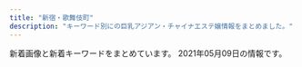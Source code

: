 ```yaml
---
title: "新宿・歌舞伎町"
description: "キーワード別にの巨乳アジアン・チャイナエステ嬢情報をまとめました。"
---
```


新着画像と新着キーワードをまとめています。
2021年05月09日の情報です。

<DmmAffiliateIns />
<KeywordTable
  shops={
    [
    {
        "img_links": [
            "https://mens-esthe.xyz/images/qrcode.png",
            "https://mens-esthe.xyz/footer/footer-tel.png",
            "https://mens-esthe.xyz/room/room-l1.jpg",
            "https://mens-esthe.xyz/staff/moe-l1.jpg",
            "https://mens-esthe.xyz/images/main1.jpg",
            "https://mens-esthe.xyz/room/room-l7.jpg",
            "https://mens-esthe.xyz/room/room-l8.jpg",
            "https://mens-esthe.xyz/staff/yuuka-s2.jpg",
            "https://mens-esthe.xyz/staff/eri-s1.jpg",
            "https://mens-esthe.xyz/staff/kana-s2.jpg",
            "https://mens-esthe.xyz/staff/eri-s2.jpg",
            "https://mens-esthe.xyz/images/clear.png",
            "https://mens-esthe.xyz/images/header3.png",
            "https://mens-esthe.xyz/images/esthe4.jpg",
            "https://mens-esthe.xyz/footer/footer-line.png",
            "https://mens-esthe.xyz/staff/yuuka-l1.jpg",
            "https://mens-esthe.xyz/staff/kana-l1.jpg",
            "https://mens-esthe.xyz/room/room-l5.jpg",
            "https://mens-esthe.xyz/images/esthe1.jpg",
            "https://mens-esthe.xyz/footer/footer-staff.png",
            "https://mens-esthe.xyz/staff/eri-l2.jpg",
            "https://mens-esthe.xyz/icon/line.png",
            "https://mens-esthe.xyz/icon/facebook.png",
            "https://mens-esthe.xyz/room/room-l4.jpg",
            "https://mens-esthe.xyz/staff/kana-l2.jpg",
            "https://mens-esthe.xyz/staff/eri-l1.jpg",
            "https://mens-esthe.xyz/room/room-l6.jpg",
            "https://mens-esthe.xyz/staff/yuuka-s1.jpg",
            "https://mens-esthe.xyz/images/esthe2.jpg",
            "https://mens-esthe.xyz/staff/yuuka-l2.jpg",
            "https://mens-esthe.xyz/icon/yelp.png",
            "https://mens-esthe.xyz/staff/moe-s1.jpg",
            "https://mens-esthe.xyz/images/main-sp.jpg",
            "https://mens-esthe.xyz/room/room-l3.jpg",
            "https://mens-esthe.xyz/staff/kana-s1.jpg",
            "https://mens-esthe.xyz/images/esthe3.jpg",
            "https://mens-esthe.xyz/room/room-l2.jpg",
            "https://mens-esthe.xyz/icon/twitter.png"
        ],
        "station": "JR\u65b0\u5bbf\u99c5\u6771\u5357\u53e3",
        "name": "\u30b8\u30e5\u30ea\u30a2\u30f3",
        "keywords": {
            "84": 5,
            "95": 5,
            "F": 5,
            "86": 10,
            "D": 10
        },
        "url": "https://mens-esthe.xyz/"
    },
    {
        "keywords": {},
        "station": "JR\u65b0\u5bbf\u99c5\u6771\u53e3",
        "img_links": [
            "http://relaxia.work/images/link_nav06.jpg",
            "http://relaxia.work/img/yuki1.jpg",
            "http://relaxia.work/images/info3.jpg",
            "http://relaxia.work/images/link_nav03.jpg",
            "http://relaxia.work/images/top_slider01.jpg",
            "http://relaxia.work/images/link_nav01.jpg",
            "http://relaxia.work/images/note.jpg",
            "http://relaxia.work/images/link_nav02.jpg",
            "http://relaxia.work/images/info1.jpg",
            "http://relaxia.work/images/info2.jpg",
            "http://relaxia.work/images/link_nav04.jpg",
            "http://relaxia.work/images/side_link.jpg",
            "http://relaxia.work/img/sizuka1.jpg",
            "http://relaxia.work/images/sp_top.jpg",
            "http://relaxia.work/images/link_nav05.jpg",
            "http://relaxia.work/img/haru1.jpg",
            "http://relaxia.work/images/side_mobile.jpg",
            "http://relaxia.work/images/ico01.png",
            "http://relaxia.work/images/side_tel.jpg",
            "http://relaxia.work/images/top.png"
        ],
        "url": "http://relaxia.work/",
        "name": "\u30ea\u30e9\u30af\u30b7\u30a2\u30fc"
    },
    {
        "name": "CLEAR-\u30af\u30ea\u30a2-",
        "station": "\u897f\u6b66\u65b0\u5bbf\u99c5\u5317\u53e3",
        "url": "http://clear-es.net/",
        "keywords": {
            "87": 2,
            "F": 1,
            "88": 4,
            "90": 1,
            "86": 3,
            "89": 1,
            "C": 2,
            "D": 8
        },
        "img_links": [
            "http://clear-es.net/images/index_11.jpg",
            "http://clear-es.net/yamituki-n/uploads/images/rena02.jpg",
            "http://clear-es.net/yamituki-n/uploads/images/satomi21.jpg",
            "http://clear-es.net/uploads/2aa97908694153fb149943f0b8445352.jpg",
            "http://clear-es.net/images/girls_13.jpg",
            "http://clear-es.net/images/index_01.jpg",
            "http://clear-es.net/images/index_04.jpg",
            "http://clear-es.net/images/index_20.jpg",
            "http://clear-es.net/images/index_24.jpg",
            "http://clear-es.net/images/index_07.jpg",
            "http://clear-es.net/uploads/09bdd5637edec4bfa3d47a7e9874640b.jpg",
            "http://clear-es.net/yamituki-n/uploads/images/yui01.jpg",
            "http://clear-es.net/yamituki-n/uploads/images/rena01.jpg",
            "http://clear-es.net/images/index_03.jpg",
            "http://clear-es.net/images/index_05.jpg",
            "http://clear-es.net/yamituki-n/uploads/images/mmexport1576417470781.jpg",
            "http://clear-es.net/images/index_25.jpg",
            "http://clear-es.net/images/index_19.jpg",
            "http://clear-es.net/images/index_12.jpg",
            "http://clear-es.net/images/index_21.jpg",
            "http://clear-es.net/images/girls_11.jpg",
            "http://clear-es.net/uploads/c1f6d0346f5cb109ac62c21a58c7deff.jpg",
            "http://clear-es.net/uploads/0141717ce8be90c90f41c0c8eb5c92fe.jpg",
            "http://clear-es.net/images/index_28_01.jpg",
            "http://clear-es.net/my_work/images/pic1.png",
            "http://clear-es.net/images/index_26.jpg",
            "http://clear-es.net/yamituki-n/uploads/images/rika55ss.jpg",
            "http://clear-es.net/yamituki-n/uploads/images/mika03s.jpg",
            "http://clear-es.net/yamituki-n/uploads/images/juri01s.jpg",
            "http://clear-es.net/yamituki-n/uploads/images/satomi2.jpg",
            "http://clear-es.net/uploads/a62d7f24a5b9a4fd5aeef678eb24ef4b.jpg",
            "http://clear-es.net/images/index_13.jpg",
            "http://clear-es.net/uploads/f426bd85a8f6a9eac87e55b2d44c4bd5.jpg",
            "http://clear-es.net/images/girls_03.jpg",
            "http://clear-es.net/uploads/cec0ed392fe00d8e3ff867c0625809e6.jpg",
            "http://clear-es.net/images/index_02.jpg",
            "http://clear-es.net/images/index_06.jpg",
            "http://clear-es.net/images/index_28.jpg",
            "http://clear-es.net/images/index_17.jpg",
            "http://clear-es.net/images/index_09.jpg",
            "http://clear-es.net/images/index_10.jpg",
            "http://clear-es.net/images/index_27.jpg",
            "http://clear-es.net/images/service_11.jpg",
            "http://clear-es.net/uploads/22c8968348a9acc2dfc9ab0aecb09c27.jpg",
            "http://clear-es.net/images/index_15.jpg",
            "http://clear-es.net/images/index_18.jpg",
            "http://clear-es.net/uploads/10299154955d10c3b815a5638a35a934.jpg",
            "http://clear-es.net/images/index_08.jpg",
            "http://clear-es.net/images/gallery_11.jpg",
            "http://clear-es.net/images/index_14.jpg",
            "http://clear-es.net/images/index_23.jpg",
            "http://clear-es.net/images/koko_1.jpg",
            "http://clear-es.net/uploads/c8a6186524d872100cc89c100d1f3728.jpg",
            "http://clear-es.net/yamituki-n/uploads/images/emi3.jpg",
            "http://clear-es.net/uploads/f73e8f67358edf8e94cf35d345a7af08.jpg",
            "http://clear-es.net/uploads/97eb17743f96fd7f0551aab0bedd5e6f.jpg"
        ]
    },
    {
        "url": "http://www.yu-yu.work/",
        "name": "\u7652 \u3086\u3046",
        "station": "\u897f\u6b66\u65b0\u5bbf\u99c5\u5317\u53e3",
        "keywords": {},
        "img_links": [
            "http://www.yu-yu.work/img/haruka1.jpg",
            "http://www.yu-yu.work/images/line.png",
            "http://www.yu-yu.work/staff/naomi.jpg",
            "http://www.yu-yu.work/images/mobile.jpg",
            "http://www.yu-yu.work/images/sys2.jpg",
            "http://www.yu-yu.work/images/b2.jpg",
            "http://www.yu-yu.work/images/ac1.jpg",
            "http://www.yu-yu.work/images/int1.png",
            "http://www.yu-yu.work/images/1.jpg",
            "http://www.yu-yu.work/images/interior_t.jpg",
            "http://www.yu-yu.work/images/b1.jpg",
            "http://www.yu-yu.work/images/sys1.jpg",
            "http://www.yu-yu.work/img/misaki1.jpg",
            "http://www.yu-yu.work/images/news.jpg",
            "http://www.yu-yu.work/images/head.jpg",
            "http://www.yu-yu.work/images/info.jpg",
            "http://www.yu-yu.work/images/sys3.jpg",
            "http://www.yu-yu.work/images/2.jpg",
            "http://www.yu-yu.work/img/yuina1.jpg",
            "http://www.yu-yu.work/images/5.jpg",
            "http://www.yu-yu.work/images/ac2.jpg",
            "http://www.yu-yu.work/staff/haruka.jpg",
            "http://www.yu-yu.work/img/naomi1.jpg",
            "http://www.yu-yu.work/staff/misaki.jpg",
            "http://www.yu-yu.work/img/rin1.jpg",
            "http://www.yu-yu.work/images/int2.png",
            "http://www.yu-yu.work/images/3.jpg",
            "http://www.yu-yu.work/images/sys4.jpg",
            "http://www.yu-yu.work/staff/rin.jpg",
            "http://www.yu-yu.work/staff/yuina.jpg",
            "http://www.yu-yu.work/images/staff_t.jpg",
            "http://www.yu-yu.work/images/4.jpg"
        ]
    },
    {
        "url": "http://fairy-girl.work/",
        "station": "JR\u65b0\u5bbf\u99c5\u897f\u53e3",
        "img_links": [
            "http://fairy-girl.work/img/yuki1.jpg",
            "http://fairy-girl.work/images/ac1.jpg",
            "http://fairy-girl.work/staff/yuyu.jpg",
            "http://fairy-girl.work/img/kiki1.jpg",
            "http://fairy-girl.work/img/mari1.jpg",
            "http://fairy-girl.work/staff/misa.jpg",
            "http://fairy-girl.work/images/8.jpg",
            "http://fairy-girl.work/images/sys5.jpg",
            "http://fairy-girl.work/staff/rika.jpg",
            "http://fairy-girl.work/staff/kana.jpg",
            "http://fairy-girl.work/img/yuyu1.jpg",
            "http://fairy-girl.work/staff/rara.jpg",
            "http://fairy-girl.work/images/10.jpg",
            "http://fairy-girl.work/staff/yuki.jpg",
            "http://fairy-girl.work/images/2.jpg",
            "http://fairy-girl.work/staff/mari.jpg",
            "http://fairy-girl.work/images/staff_t.jpg",
            "http://fairy-girl.work/images/news.jpg",
            "http://fairy-girl.work/images/line.png",
            "http://fairy-girl.work/img/rina1.jpg",
            "http://fairy-girl.work/images/sys2.jpg",
            "http://fairy-girl.work/images/3.jpg",
            "http://fairy-girl.work/img/rara1.jpg",
            "http://fairy-girl.work/images/11.jpg",
            "http://fairy-girl.work/staff/rina.jpg",
            "http://fairy-girl.work/images/int1.jpg",
            "http://fairy-girl.work/images/mobile.jpg",
            "http://fairy-girl.work/img/rika1.jpg",
            "http://fairy-girl.work/images/int2.jpg",
            "http://fairy-girl.work/img/eri1.jpg",
            "http://fairy-girl.work/img/eri2.jpg",
            "http://fairy-girl.work/images/12.jpg",
            "http://fairy-girl.work/images/tr.jpg",
            "http://fairy-girl.work/images/5.jpg",
            "http://fairy-girl.work/img/kiki2.jpg",
            "http://fairy-girl.work/staff/hitomi.jpg",
            "http://fairy-girl.work/images/sys3.jpg",
            "http://fairy-girl.work/images/interior_t.jpg",
            "http://fairy-girl.work/images/ac2.jpg",
            "http://fairy-girl.work/images/sys1.jpg",
            "http://fairy-girl.work/images/1.jpg",
            "http://fairy-girl.work/img/kana1.jpg",
            "http://fairy-girl.work/staff/kiki.jpg",
            "http://fairy-girl.work/images/sys4.jpg",
            "http://fairy-girl.work/images/bana0404_4.png",
            "http://fairy-girl.work/images/6.jpg",
            "http://fairy-girl.work/images/9.jpg",
            "http://fairy-girl.work/img/misa1.jpg",
            "http://fairy-girl.work/img/hitomi1.jpg",
            "http://fairy-girl.work/images/7.jpg",
            "http://fairy-girl.work/staff/eri.jpg"
        ],
        "name": "Fairy Girl",
        "keywords": {}
    },
    {
        "station": "JR\u65b0\u5bbf\u99c5\u897f\u53e3",
        "url": "http://sweety-est.tokyo/",
        "keywords": {
            "86": 14,
            "87": 2,
            "D": 4,
            "E": 8
        },
        "name": "sweet-\u30b9\u30a6\u30a3\u30fc\u30c8-",
        "img_links": [
            "http://sweety-est.tokyo/images/r3.jpg",
            "http://sweety-est.tokyo/images/r4.jpg",
            "http://sweety-est.tokyo/images/tit-sub4.jpg",
            "http://sweety-est.tokyo/images/sys.jpg",
            "http://sweety-est.tokyo/images/r1.jpg",
            "http://sweety-est.tokyo/images/m1.jpg",
            "http://sweety-est.tokyo/images/tit-sub2.jpg",
            "http://sweety-est.tokyo/images/tit-sub3.jpg",
            "http://sweety-est.tokyo/images/qr.jpg",
            "http://sweety-est.tokyo/images/slider-img001.jpg",
            "http://sweety-est.tokyo/images/a7.jpg",
            "http://sweety-est.tokyo/images/kan.jpg",
            "http://sweety-est.tokyo/images/slider-img002.jpg",
            "http://sweety-est.tokyo/images/cg07.jpg",
            "http://sweety-est.tokyo/images/a3.jpg",
            "http://sweety-est.tokyo/images/a6.jpg",
            "http://sweety-est.tokyo/images/cg06.jpg",
            "http://sweety-est.tokyo/link/menlog.jpg",
            "http://sweety-est.tokyo/images/cg011.jpg",
            "http://sweety-est.tokyo/images/tit-sub1.jpg",
            "http://sweety-est.tokyo/images/a4.jpg",
            "http://sweety-est.tokyo/images/tit-sub6.jpg",
            "http://sweety-est.tokyo/images/cg02.jpg",
            "http://sweety-est.tokyo/images/r6.jpg",
            "http://sweety-est.tokyo/images/a5.jpg",
            "http://sweety-est.tokyo/images/slider-img003.jpg",
            "http://sweety-est.tokyo/images/m2.jpg",
            "http://sweety-est.tokyo/images/cg01.jpg",
            "http://sweety-est.tokyo/images/a2.jpg",
            "http://sweety-est.tokyo/images/a1.jpg",
            "http://sweety-est.tokyo/images/b-tel.png",
            "http://sweety-est.tokyo/images/cg04.jpg",
            "http://sweety-est.tokyo/images/kan1.jpg",
            "http://sweety-est.tokyo/images/m4.jpg",
            "http://sweety-est.tokyo/images/pp.jpg",
            "http://sweety-est.tokyo/images/cg08.jpg",
            "http://sweety-est.tokyo/images/r5.jpg",
            "http://sweety-est.tokyo/images/cg05.jpg",
            "http://sweety-est.tokyo/images/m3.jpg",
            "http://sweety-est.tokyo/images/r2.jpg",
            "http://sweety-est.tokyo/images/tit-sub5.jpg",
            "http://sweety-est.tokyo/images/a8.jpg",
            "http://sweety-est.tokyo/images/cg03.jpg",
            "http://sweety-est.tokyo/images/b-online.png"
        ]
    },
    {
        "img_links": [],
        "keywords": {},
        "station": "JR\u65b0\u5bbf\u99c5",
        "name": "\u65b0\u5bbf\u6975\u4e0a\u30e1\u30f3\u30ba\u30a8\u30b9\u30c6",
        "url": "https://gokujo.iest.info/"
    },
    {
        "name": "RELAIR \uff5e\u30ea\u30ec\u30a2\uff5e",
        "keywords": {
            "C": 8
        },
        "station": "\u65b0\u5bbf\u897f\u53e3\u99c5D5\u51fa\u53e3",
        "url": "http://in-esthe.com/relair/",
        "img_links": [
            "http://in-esthe.com/relair/img/twitter.png",
            "http://in-esthe.com/relair/img/english-t2.png",
            "http://in-esthe.com/relair/img/english-t1.png",
            "http://in-esthe.com/relair/img/p-9.jpg",
            "http://in-esthe.com/relair/img/t-1.png",
            "http://in-esthe.com/relair/img/newstback.png",
            "http://in-esthe.com/relair/img/t-2.png",
            "http://in-esthe.com/relair/img/english-t5.png",
            "http://in-esthe.com/relair/img/english-t4.png",
            "http://in-esthe.com/relair/img/p-1.jpg",
            "http://in-esthe.com/relair/img/card-english.png",
            "http://in-esthe.com/relair/img/kanban4.jpg",
            "http://in-esthe.com/relair/img/s-1.jpg",
            "http://in-esthe.com/relair/img/head.png",
            "http://in-esthe.com/relair/img/p-7.jpg",
            "http://in-esthe.com/relair/img/fla.png",
            "http://in-esthe.com/relair/img/t-3.png",
            "http://in-esthe.com/relair/img/p-8.jpg",
            "http://in-esthe.com/relair/img/p-2.jpg",
            "http://in-esthe.com/relair/img/p-3-1.jpg",
            "http://in-esthe.com/relair/img/re.png",
            "http://in-esthe.com/relair/img/english-t6.png",
            "http://in-esthe.com/relair/img/fla2.png",
            "http://in-esthe.com/relair/img/tel.png",
            "http://in-esthe.com/relair/img/english-t3.png",
            "http://in-esthe.com/relair/img/p-1-1.jpg",
            "http://in-esthe.com/relair/img/botton.png",
            "http://in-esthe.com/relair/img/fla1.png",
            "http://in-esthe.com/relair/img/p-0.jpg",
            "http://in-esthe.com/relair/img/p-3.jpg"
        ]
    },
    {
        "name": "\u5fa1\u82d1 -\u304e\u3087\u3048\u3093-",
        "station": "\u65b0\u5bbf\u5fa1\u82d1\u524d\u99c53\u756a\u51fa\u53e3",
        "keywords": {},
        "url": "http://www.night.ne.jp/tokyo/gyoen/",
        "img_links": [
            "http://www.night.ne.jp/tokyo/gyoen/img/index_skill.jpg",
            "http://www.night.ne.jp/nightnet/img/13.jpg",
            "http://www.night.ne.jp/tokyo/gyoen/img/view_1.jpg",
            "http://www.night.ne.jp/_format/W/img/whats_skill.jpg",
            "http://www.night.ne.jp/nightnet/img/12a.jpg",
            "http://www.night.ne.jp/nightnet/img/8.jpg",
            "http://www.night.ne.jp/tokyo/gyoen/img/skill_1.jpg",
            "http://www.night.ne.jp/nightnet/img/6.jpg",
            "http://www.night.ne.jp/nightnet/img/14.jpg",
            "http://www.night.ne.jp/tokyo/gyoen/img/view_3.jpg",
            "http://www.night.ne.jp/tokyo/gyoen/img/index_top.jpg",
            "http://www.night.ne.jp/nightnet/img/1.jpg",
            "http://www.night.ne.jp/nightnet/img/7.jpg",
            "http://www.night.ne.jp/nightnet/img/9.jpg",
            "http://www.night.ne.jp/_format/W/img/whats_news.jpg",
            "http://www.night.ne.jp/tokyo/gyoen/img/index_view.jpg",
            "http://www.night.ne.jp/nightnet/img/16.jpg",
            "http://www.night.ne.jp/nightnet/img/4.jpg",
            "http://www.night.ne.jp/tokyo/gyoen/img/view_2.jpg",
            "http://www.night.ne.jp/nightnet/img/10.jpg",
            "http://www.night.ne.jp/tokyo/gyoen/img/skill_2.jpg",
            "http://www.night.ne.jp/tokyo/gyoen/img/view_4.jpg",
            "http://www.night.ne.jp/nightnet/img/15.jpg",
            "http://www.night.ne.jp/tokyo/gyoen/img/index.jpg",
            "http://www.night.ne.jp/nightnet/img/11.jpg",
            "http://www.night.ne.jp/_format/W/img/index_enter_1.jpg",
            "http://www.night.ne.jp/nightnet/img/17.jpg",
            "http://www.night.ne.jp/_format/W/img/whats_view.jpg",
            "http://www.night.ne.jp/nightnet/img/2.jpg",
            "http://www.night.ne.jp/tokyo/gyoen/img/skill_3.jpg",
            "http://www.night.ne.jp/nightnet/img/3.jpg",
            "http://www.night.ne.jp/tokyo/gyoen/img/qr_code.jpg",
            "http://www.night.ne.jp/nightnet/img/5.jpg"
        ]
    },
    {
        "img_links": [
            "https://static.wixstatic.com/media/1f1430_27c850c6656448c68b705e2a69f8d3e0~mv2.png",
            "https://static.wixstatic.com/media/1f1430_890ca68d29e04e7a8c96e4198a653ed3~mv2.jpg",
            "https://static.wixstatic.com/media/1f1430_d824a82ebc40424facf31978d80b293b~mv2.png",
            "https://static.wixstatic.com/media/1f1430_e11d2a49cf1a4130a10a3e09053a46fc~mv2.png",
            "https://static.wixstatic.com/media/1f1430_e5113a1a86b8410db0438745823a2d2c~mv2.png",
            "https://static.wixstatic.com/media/1f1430_c48456140f404f1eb9a47dfd01d1d032~mv2.jpg",
            "https://static.wixstatic.com/media/1f1430_2511e8409a39492bab1eeffd58a5eb1f~mv2.jpg",
            "https://static.wixstatic.com/media/1f1430_04f93cdec45f4c4e8d0fa69dc26b3e38~mv2.jpg",
            "https://static.wixstatic.com/media/1f1430_f16ba939f42f47d688a43ba736f9d100~mv2.jpg",
            "https://static.wixstatic.com/media/1f1430_8e7ae52f03b14e31be6ff7b1038f2896~mv2.jpg",
            "https://static.wixstatic.com/media/1f1430_c12fa837f18643e8a167f283f823ecd9~mv2.jpg",
            "https://static.wixstatic.com/media/1f1430_0ea86bd4429f44fa96f0a1277a1c2d6e~mv2.jpg",
            "https://static.wixstatic.com/media/1f1430_4b2c5243bdbe40858057386a16dce231~mv2.png",
            "https://static.wixstatic.com/media/1f1430_184f66b9eb914c26b47be78d54152284~mv2.jpg",
            "https://static.wixstatic.com/media/1f1430_7ff5719c25b243d18c7fb6db890677f9~mv2.jpg",
            "https://static.wixstatic.com/media/1f1430_704c1cfac22b4288a4aaa588c496ab40~mv2.jpg",
            "https://static.wixstatic.com/media/1f1430_4ef445c14af547ffb085a4c73252e22c~mv2.jpg",
            "https://static.wixstatic.com/media/1f1430_c572ee153c0c46e096e6301fe82e2f11~mv2.jpg",
            "https://static.wixstatic.com/media/1f1430_b6622178bf9c45a68912520b4b2de175~mv2.png",
            "https://static.wixstatic.com/media/1f1430_d0a7ae614e0b423886aa6d1beca9a87a~mv2.jpg",
            "https://static.wixstatic.com/media/1f1430_f4c9cbbcc36c44f1a8be8eb3138b0b46~mv2.jpg",
            "https://static.wixstatic.com/media/1f1430_d26df1a13af049c9a7afeac5e58c5323~mv2.jpg",
            "https://static.wixstatic.com/media/1f1430_5b6db55133674387b978465361d1f5af~mv2.jpg"
        ],
        "keywords": {},
        "name": "\u7fbd\u8863\uff5e\u306f\u3054\u308d\u3082\uff5e",
        "url": "https://www.hagoromo.tokyo/",
        "station": "JR\u65b0\u5bbf\u99c5\u6771\u53e3\u30fb\u6b4c\u821e\u4f0e\u753a"
    },
    {
        "url": "https://shinjuku-mensesthe.com/",
        "img_links": [
            "https://shinjuku-mensesthe.com/room/room-l4.jpg",
            "https://shinjuku-mensesthe.com/icon/line.png",
            "https://shinjuku-mensesthe.com/icon/facebook.png",
            "https://shinjuku-mensesthe.com/menu/info.png",
            "https://shinjuku-mensesthe.com/staff/seira-l1.jpg",
            "https://shinjuku-mensesthe.com/images/top1.jpg",
            "https://shinjuku-mensesthe.com/menu/blog.png",
            "https://shinjuku-mensesthe.com/images/main-small.jpg",
            "https://scdn.line-apps.com/n/line_add_friends/btn/ja.png",
            "https://shinjuku-mensesthe.com/staff/arisa-l1.jpg",
            "https://shinjuku-mensesthe.com/2020/01/23/sakura-s1.jpg",
            "https://shinjuku-mensesthe.com/massage/2020/08/16/riri-s1.jpg",
            "https://shinjuku-mensesthe.com/2019/12/15/sayuri-s2.jpg",
            "https://shinjuku-mensesthe.com/2020/01/23/miki-s1.jpg",
            "https://shinjuku-mensesthe.com/staff/kana-s1.jpg",
            "https://shinjuku-mensesthe.com/massage/2020/10/05/yuki-s1.jpg",
            "https://shinjuku-mensesthe.com/icon/yelp.png",
            "https://shinjuku-mensesthe.com/images/flower.png",
            "https://shinjuku-mensesthe.com/images/clear.png",
            "https://shinjuku-mensesthe.com/menu/home.png",
            "https://shinjuku-mensesthe.com/staff/yuki-s1.jpg",
            "https://shinjuku-mensesthe.com/button/blog.png",
            "https://shinjuku-mensesthe.com/staff/arisa-s1.jpg",
            "https://shinjuku-mensesthe.com/button/staff.png",
            "https://shinjuku-mensesthe.com/images/footer-l.png",
            "https://shinjuku-mensesthe.com/staff/shiori-s1.jpg",
            "https://shinjuku-mensesthe.com/room/room-l1.jpg",
            "https://shinjuku-mensesthe.com/staff/yuki-l1.jpg",
            "https://shinjuku-mensesthe.com/room/room-l2.jpg",
            "https://shinjuku-mensesthe.com/icon/twitter.png",
            "https://shinjuku-mensesthe.com/images/header3.png",
            "https://shinjuku-mensesthe.com/staff/seira-s1.jpg",
            "https://shinjuku-mensesthe.com/staff/hana-s1.jpg",
            "https://shinjuku-mensesthe.com/massage/2020/07/31/covit19.jpg",
            "https://shinjuku-mensesthe.com/images/top2.jpg",
            "https://shinjuku-mensesthe.com/staff/kana-l1.jpg",
            "https://shinjuku-mensesthe.com/images/camp.png",
            "https://shinjuku-mensesthe.com/massage/2020/07/31/ai-s2.jpg",
            "https://shinjuku-mensesthe.com/room/room-l3.jpg",
            "https://shinjuku-mensesthe.com/massage/2020/09/14/hana-s1.jpg",
            "https://shinjuku-mensesthe.com/images/main-sp.jpg",
            "https://shinjuku-mensesthe.com/massage/2021/03/27/blog.jpg",
            "https://shinjuku-mensesthe.com/link/mens-esthe.png",
            "https://shinjuku-mensesthe.com/images/qrcode.png",
            "https://shinjuku-mensesthe.com/staff/hana-l1.jpg",
            "https://shinjuku-mensesthe.com/massage/2020/10/21/risa-s1.jpg",
            "https://shinjuku-mensesthe.com/menu/staff.png",
            "https://shinjuku-mensesthe.com/images/main-top.jpg",
            "https://shinjuku-mensesthe.com/button/home.png",
            "https://shinjuku-mensesthe.com/images/top3.jpg",
            "https://shinjuku-mensesthe.com/images/footer-r.png"
        ],
        "name": "\u5915\u9727 \u3086\u3046\u304e\u308a",
        "station": "JR\u65b0\u5bbf\u99c5\u6771\u53e3",
        "keywords": {
            "F": 1
        }
    },
    {
        "keywords": {
            "C": 18
        },
        "name": "\u7652\u3057\u306e\u5bbf",
        "station": "JR\u65b0\u5bbf\u99c5\u5357\u53e3",
        "img_links": [
            "http://aes-aroma.com/staff/megumi/01.jpg",
            "http://aes-aroma.com/staff/miki/01.jpg",
            "http://aes-aroma.com/staff/mimi/01.jpg",
            "http://aes-aroma.com/img/ttl_staff.png",
            "http://aes-aroma.com/staff/yuri/01.jpg",
            "http://aes-aroma.com/img/ttl_pickup.png",
            "http://aes-aroma.com/staff/koko/01.jpg",
            "http://aes-aroma.com/pic/head.png",
            "http://aes-aroma.com/img/ttl_rec.png",
            "http://aes-aroma.com/staff/kaori/01.jpg",
            "http://aes-aroma.com/staff/nana/01.jpg",
            "http://aes-aroma.com/staff/yoko/01.jpg",
            "http://aes-aroma.com/img/ttl_tnew.png",
            "http://aes-aroma.com/img/ttl_mobile.png",
            "http://aes-aroma.com/i/files/homeimg.jpg",
            "http://aes-aroma.com/staff/yoko/02.jpg",
            "http://aes-aroma.com/staff/ai/01.jpg"
        ],
        "url": "http://aes-aroma.com/"
    },
    {
        "station": "\u65b0\u5bbf\u4e09\u4e01\u76ee\u99c5E1\u51fa\u53e3",
        "url": "http://sakura-relax.net/",
        "name": "\u697d\u697d-\u30e9\u30af\u30e9\u30af-",
        "keywords": {
            "E": 8,
            "85": 4,
            "86": 4,
            "C": 8,
            "87": 8
        },
        "img_links": [
            "http://sakura-relax.net/images/cg04.jpg",
            "http://sakura-relax.net/images/cg06.jpg",
            "http://sakura-relax.net/images/cg07.jpg",
            "http://sakura-relax.net/images/top-img02.png",
            "http://sakura-relax.net/images/qrc.png",
            "http://sakura-relax.net/images/top-img01.png",
            "http://sakura-relax.net/images/tel.png",
            "http://sakura-relax.net/images/kan.jpg",
            "http://sakura-relax.net/images/cg03.jpg",
            "http://sakura-relax.net/link/menlog.jpg"
        ]
    },
    {
        "img_links": [
            "http://ciretva.xyz/picture/room2.jpg",
            "http://ciretva.xyz/picture/face_bj1.png",
            "http://ciretva.xyz/picture/s_staff.png",
            "http://ciretva.xyz/picture/face.jpg",
            "http://ciretva.xyz/picture/top.jpg",
            "http://ciretva.xyz/picture/room3.jpg",
            "http://ciretva.xyz/uploads/201021/1-201021155T9631.jpg",
            "http://ciretva.xyz/picture/room1.jpg",
            "http://ciretva.xyz/uploads/210329/1-2103291H049191.jpg",
            "http://ciretva.xyz/picture/news.jpg",
            "http://ciretva.xyz/uploads/201021/1-201021155T02L.jpg",
            "http://ciretva.xyz/picture/room4.jpg",
            "http://ciretva.xyz/uploads/210329/1-2103291H0421R.jpg",
            "http://ciretva.xyz/uploads/201021/1-201021155925315.jpg",
            "http://ciretva.xyz/uploads/201021/1-201021155932238.jpg",
            "http://ciretva.xyz/picture/pick.jpg"
        ],
        "keywords": {
            "86": 2,
            "D": 3
        },
        "station": "\u897f\u6b66\u65b0\u5bbf\u99c5\u5317\u53e3",
        "name": "\u4f73\u7e01 \uff5e\u304b\u3048\u3093\uff5e",
        "url": "http://ciretva.xyz/"
    },
    {
        "url": "http://aroma-massage.red/",
        "station": "JR\u65b0\u5bbf\u99c5\u6771\u53e3",
        "keywords": {
            "E": 10,
            "D": 20
        },
        "img_links": [
            "http://aroma-massage.red/images/cg4.jpg",
            "http://aroma-massage.red/images/cg1.jpg",
            "http://aroma-massage.red/images/sta1.jpg",
            "http://aroma-massage.red/images/kan.jpg",
            "http://aroma-massage.red/images/acb.jpg",
            "http://aroma-massage.red/images/sysl.jpg",
            "http://aroma-massage.red/images/card.jpg",
            "http://aroma-massage.red/images/int.jpg",
            "http://aroma-massage.red/images/cg6.jpg",
            "http://aroma-massage.red/images/qr.jpg",
            "http://aroma-massage.red/images/sta2.jpg",
            "http://aroma-massage.red/images/cg5.jpg",
            "http://aroma-massage.red/images/sta6.jpg",
            "http://aroma-massage.red/images/fbb.jpg",
            "http://aroma-massage.red/images/sta5.jpg",
            "http://aroma-massage.red/images/stal.jpg",
            "http://aroma-massage.red/images/option.jpg",
            "http://aroma-massage.red/images/nft.jpg",
            "http://aroma-massage.red/images/creditcard.jpg",
            "http://aroma-massage.red/images/sta3.jpg",
            "http://aroma-massage.red/images/toph.png",
            "http://aroma-massage.red/images/cg3.jpg",
            "http://aroma-massage.red/images/tm.png",
            "http://aroma-massage.red/images/fbt.jpg",
            "http://aroma-massage.red/images/cg2.jpg",
            "http://aroma-massage.red/images/sta4.jpg"
        ],
        "name": "\u30c6\u30bb\u30e9-Tethera-"
    },
    {
        "keywords": {},
        "station": "JR\u65b0\u5bbf\u99c5\u6771\u53e3",
        "name": "\u30d4\u30e5\u30a2\u30ea\u30be\u30fc\u30c8II",
        "url": "http://pure-resort.tyo.cm/",
        "img_links": []
    },
    {
        "station": "JR\u65b0\u5bbf\u99c5\u897f\u53e3",
        "img_links": [
            "http://yurali.oks.bz/images/s_new.png",
            "http://yurali.oks.bz/images/acc1.jpg",
            "http://yurali.oks.bz/images/s4.jpg",
            "http://yurali.oks.bz/images/acc2.jpg",
            "http://yurali.oks.bz/images/kanban.jpg",
            "http://yurali.oks.bz/photos/sites/48/2020/09/2020090809341490.jpg",
            "http://yurali.oks.bz/images/acc4.jpg",
            "http://yurali.oks.bz/images/room1.jpg",
            "http://yurali.oks.bz/images/room4.jpg",
            "http://yurali.oks.bz/images/s2.jpg",
            "http://yurali.oks.bz/images/acc3.jpg",
            "http://yurali.oks.bz/images/room2.jpg",
            "http://yurali.oks.bz/images/line.jpg",
            "http://yurali.oks.bz/images/s3.jpg",
            "http://yurali.oks.bz/photos/sites/48/2020/09/2020090809341126.jpg",
            "http://yurali.oks.bz/images/room3.jpg",
            "http://yurali.oks.bz/images/mobile.jpg",
            "http://yurali.oks.bz/images/top.jpg",
            "http://yurali.oks.bz/images/right.jpg",
            "http://yurali.oks.bz/photos/sites/48/2021/03/2021033110254811.jpg",
            "http://yurali.oks.bz/photos/sites/48/2020/09/2020090809340917.jpg",
            "http://yurali.oks.bz/photos/sites/48/2020/06/2020063002493351.jpg",
            "http://yurali.oks.bz/images/content.jpg",
            "http://yurali.oks.bz/photos/sites/48/2021/03/2021033110254887.jpg",
            "http://yurali.oks.bz/images/s1.jpg"
        ],
        "name": "\u6c17\u697d",
        "keywords": {
            "E": 14,
            "85": 14,
            "87": 14,
            "86": 14,
            "D": 28
        },
        "url": "http://yurali.oks.bz/"
    },
    {
        "name": "KOYUKI",
        "url": "http://hi-msg.com/koyuki/",
        "station": "JR\u65b0\u5bbf\u99c5\u6771\u53e3",
        "keywords": {
            "C": 8
        },
        "img_links": [
            "http://hi-msg.com/koyuki/img/botton.png",
            "http://hi-msg.com/koyuki/img/tit.png",
            "http://hi-msg.com/koyuki/img/t-1.png",
            "http://hi-msg.com/koyuki/img/english-t6.png",
            "http://hi-msg.com/koyuki/img/p-4-1.jpg",
            "http://hi-msg.com/koyuki/img/p-3.jpg",
            "http://hi-msg.com/koyuki/img/newstback.png",
            "http://hi-msg.com/koyuki/img/card-english.png",
            "http://hi-msg.com/koyuki/img/english-t5.png",
            "http://hi-msg.com/koyuki/img/p-4.jpg",
            "http://hi-msg.com/koyuki/img/p-2-1.jpg",
            "http://hi-msg.com/koyuki/img/t-2.png",
            "http://hi-msg.com/koyuki/img/p-6.jpg",
            "http://hi-msg.com/koyuki/img/re.png",
            "http://hi-msg.com/koyuki/img/p-2.jpg",
            "http://hi-msg.com/koyuki/img/p-3-1.jpg",
            "http://hi-msg.com/koyuki/img/head.png",
            "http://hi-msg.com/koyuki/img/p-9.jpg",
            "http://hi-msg.com/koyuki/img/p-5.jpg",
            "http://hi-msg.com/koyuki/img/english-t3.png",
            "http://hi-msg.com/koyuki/img/kanban4.jpg",
            "http://hi-msg.com/koyuki/img/tel.png",
            "http://hi-msg.com/koyuki/img/p-8-1.jpg",
            "http://hi-msg.com/koyuki/img/english-t4.png",
            "http://hi-msg.com/koyuki/img/p-10.jpg",
            "http://hi-msg.com/koyuki/img/p-7-1.jpg",
            "http://hi-msg.com/koyuki/img/english-t1.png",
            "http://hi-msg.com/koyuki/img/p-8.jpg",
            "http://hi-msg.com/koyuki/img/t-3.png",
            "http://hi-msg.com/koyuki/img/p-6-1.jpg",
            "http://hi-msg.com/koyuki/img/p-0.jpg",
            "http://hi-msg.com/koyuki/img/p-11.jpg",
            "http://hi-msg.com/koyuki/img/kanban4s.jpg",
            "http://hi-msg.com/koyuki/img/card.png",
            "http://hi-msg.com/koyuki/img/english-t2.png",
            "http://hi-msg.com/koyuki/img/p-1.jpg",
            "http://hi-msg.com/koyuki/img/p-7.jpg"
        ]
    },
    {
        "name": "\u30af\u30ea\u30b9\u30bf\u30eb",
        "station": "JR\u65b0\u5bbf\u99c5\u6771\u53e3",
        "url": "http://crystal-est.net/",
        "img_links": [
            "http://crystal-est.net/uploads/crystal/2018/07/wechatimg125.jpeg",
            "http://crystal-est.net/uploads/crystal/2017/03/bnr_side_credit1.png",
            "http://crystal-est.net/uploads/crystal/2018/07/wechatimg26.jpeg",
            "http://ruby-es.com/uploads/rubyes/2017/02/img_info_03.png",
            "http://crystal-est.net/uploads/crystal/2017/04/leftmovie.png",
            "http://crystal-est.net/uploads/crystal/2020/12/img_6830.jpg",
            "http://crystal-est.net/uploads/crystal/2017/03/subvisual_magazine1.png",
            "http://crystal-est.net/uploads/crystal/images/p01.png",
            "http://crystal-est.net/uploads/crystal/images/icon_flower.png",
            "http://crystal-est.net/uploads/crystal/2017/02/wifi.jpg",
            "http://crystal-est.net/uploads/crystal/2017/02/ameba.jpg",
            "http://crystal-est.net/uploads/crystal/images/xing.png",
            "http://crystal-est.net/uploads/crystal/2017/04/web.png",
            "http://crystal-est.net/uploads/crystal/2018/08/wechatimg49.jpeg",
            "http://crystal-est.net/uploads/crystal/2017/03/subvisual_enquete1.png",
            "http://crystal-est.net/uploads/crystal/2017/03/bnr_side_042.png",
            "http://crystal-est.net/uploads/crystal/2017/03/subvisual_reserve.png",
            "http://crystal-est.net/uploads/crystal/2017/03/ruby6.png",
            "http://crystal-est.net/uploads/crystal/2017/03/subvisual_link.png",
            "http://crystal-est.net/uploads/crystal/2017/03/btn_top_01.png",
            "http://ruby-es.com/uploads/rubyes/2017/02/img_info_04.png",
            "http://crystal-est.net/uploads/crystal/2017/03/icon_flower.png",
            "http://crystal-est.net/uploads/crystal/2018/07/wechatimg31.jpeg",
            "http://crystal-est.net/uploads/crystal/2017/03/btn_top_02.png",
            "http://crystal-est.net/uploads/crystal/2020/12/img_6902.jpg",
            "http://crystal-est.net/uploads/crystal/2018/08/wechatimg51.jpeg",
            "http://crystal-est.net/uploads/crystal/2017/03/bnr_side_032.png",
            "http://crystal-est.net/uploads/crystal/2017/03/subvisual_qa.png",
            "http://crystal-est.net/uploads/crystal/images/no-photo.jpg",
            "http://crystal-est.net/uploads/crystal/2017/04/bnr_side_01.png",
            "http://crystal-est.net/uploads/crystal/2017/03/treatment2.png",
            "http://crystal-est.net/uploads/crystal/2017/03/btn_top_03.png",
            "http://crystal-est.net/uploads/crystal/2018/07/wechatimg30.jpeg",
            "http://crystal-est.net/uploads/crystal/2017/04/line2.png",
            "http://crystal-est.net/uploads/crystal/2018/05/mayu1.jpeg",
            "http://crystal-est.net/uploads/crystal/2017/03/subvisual_contact.png",
            "http://ruby-es.com/uploads/rubyes/2017/02/img_info_02.png",
            "http://ruby-es.com/uploads/rubyes/2017/02/img_info_06.png",
            "http://ruby-es.com/uploads/rubyes/2017/02/img_info_01.png",
            "http://crystal-est.net/uploads/crystal/2020/11/tel.jpg",
            "http://crystal-est.net/uploads/crystal/2017/03/subvisual_info.png",
            "http://crystal-est.net/uploads/crystal/2017/03/bnr_side_052.png",
            "http://crystal-est.net/uploads/crystal/images/subvisual_staff.png",
            "http://ruby-es.com/uploads/rubyes/2017/02/img_info_05.png",
            "http://crystal-est.net/uploads/crystal/2018/05/webwxgetmsgimg.jpeg"
        ],
        "keywords": {
            "C": 2
        }
    },
    {
        "station": "\u897f\u6b66\u65b0\u5bbf\u99c5\u5317\u53e3",
        "name": "fairy\u30d5\u30a7\u30a2\u30ea\u30fc",
        "img_links": [
            "http://fairy.este88.com/images/r01.jpg",
            "http://fairy.este88.com/img/kixyoko1.jpg",
            "http://fairy.este88.com/images/r04.jpg",
            "http://fairy.este88.com/img/koyuki1.jpg",
            "http://fairy.este88.com/gals/koko1.jpg",
            "http://fairy.este88.com/gals/sayuri1.jpg",
            "http://fairy.este88.com/images/momo1.jpg",
            "http://fairy.este88.com/gals/risa1.jpg",
            "http://fairy.este88.com/images/mika1.jpg",
            "http://fairy.este88.com/img/mika1.jpg",
            "http://fairy.este88.com/images/kixyoko1.jpg",
            "http://fairy.este88.com/img/kaori1.jpg",
            "http://fairy.este88.com/images/ph1.jpg",
            "http://fairy.este88.com/images/koyuki1.jpg",
            "http://fairy.este88.com/img/momo1.jpg",
            "http://fairy.este88.com/images/kaori1.jpg",
            "http://fairy.este88.com/images/r02.jpg",
            "http://fairy.este88.com/gals/nnana1.jpg"
        ],
        "url": "http://fairy.este88.com/",
        "keywords": {}
    }
]
}
/>
<DmmAffiliateScript />
